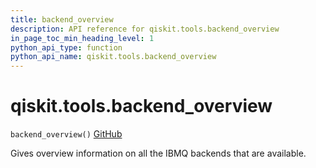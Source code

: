```yaml
---
title: backend_overview
description: API reference for qiskit.tools.backend_overview
in_page_toc_min_heading_level: 1
python_api_type: function
python_api_name: qiskit.tools.backend_overview
---
```


# qiskit.tools.backend\_overview

<span id="qiskit.tools.backend_overview" />

`backend_overview()` [GitHub](https://github.com/qiskit/qiskit/tree/stable/0.19/qiskit/tools/monitor/overview.py "view source code")

Gives overview information on all the IBMQ backends that are available.

